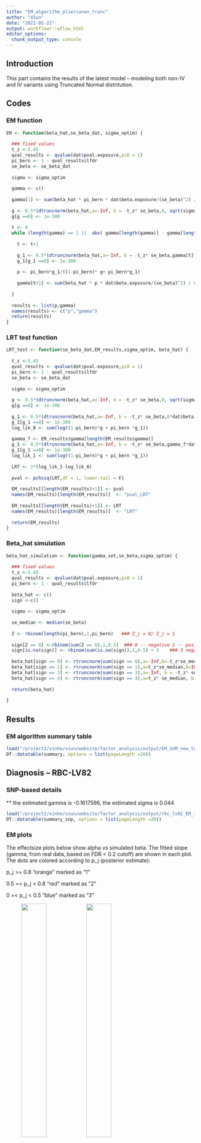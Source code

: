 ```yaml
---
title: "EM_algorithm_pliercanon_trunc"
author: "XSun"
date: "2021-01-22"
output: workflowr::wflow_html
editor_options:
  chunk_output_type: console
---
```


## Introduction

This part contains the results of the latest model -- modeling both non-IV and IV variants using Truncated Normal distritution.

## Codes 

### EM function 

```r

EM <- function(beta_hat,se_beta_dat, sigma_optim) {
  
  ### fixed values
  t_z <-5.45
  qval_results <- qvalue(dat$pval.exposure,pi0 = 1)
  pi_bern <- 1 - qval_results$lfdr
  se_beta <- se_beta_dat
  
  sigma <- sigma_optim
  
  gamma <- c()
  
  gamma[1] <- sum(beta_hat * pi_bern * dat$beta.exposure/(se_beta)^2) / sum(((dat$beta.exposure)^2 *pi_bern)/(se_beta)^2)
  
  g <- 0.5*(dtruncnorm(beta_hat,a=-Inf, b = -t_z* se_beta,0, sqrt(sigma^2 + se_beta^2)) + dtruncnorm(beta_hat,a=t_z* se_beta, b =Inf ,0, sqrt(sigma^2 + se_beta^2)))
  g[g ==0] <- 1e-300
  
  t <- 0
  while (length(gamma) == 1 ||  abs( gamma[length(gamma)] - gamma[length(gamma)-1]) >1e-5) {
    
    t <- t+1
    
    g_1 <- 0.5*(dtruncnorm(beta_hat,a=-Inf, b = -t_z* se_beta,gamma[t]*dat$beta.exposure, sqrt(sigma^2 + se_beta^2)) + dtruncnorm(beta_hat,a=t_z* se_beta, b =Inf ,gamma[t]*dat$beta.exposure, sqrt(sigma^2 + se_beta^2)))
    g_1[g_1 ==0] <- 1e-300
    
    p <- pi_bern*g_1/((1-pi_bern)* g+ pi_bern*g_1)
    
    gamma[t+1] <- sum(beta_hat * p * dat$beta.exposure/(se_beta)^2) / sum(((dat$beta.exposure)^2 *p)/(se_beta)^2)
    
  }
  
  results <- list(p,gamma)
  names(results) <- c("p","gamma")
  return(results)
}

```

### LRT test function

```r
LRT_test <- function(se_beta_dat,EM_results,sigma_optim, beta_hat) {
  
  t_z <-5.45
  qval_results <- qvalue(dat$pval.exposure,pi0 = 1)
  pi_bern <- 1 - qval_results$lfdr
  se_beta <- se_beta_dat
  
  sigma <- sigma_optim
  
  g <- 0.5*(dtruncnorm(beta_hat,a=-Inf, b = -t_z* se_beta,0, sqrt(sigma^2 + se_beta^2)) + dtruncnorm(beta_hat,a=t_z* se_beta, b =Inf ,0, sqrt(sigma^2 + se_beta^2)))
  g[g ==0] <- 1e-300
  
  g_1 <- 0.5*(dtruncnorm(beta_hat,a=-Inf, b = -t_z* se_beta,0*dat$beta.exposure, sqrt(sigma^2 + se_beta^2)) + dtruncnorm(beta_hat,a=t_z* se_beta, b =Inf ,0*dat$beta.exposure, sqrt(sigma^2 + se_beta^2)))
  g_1[g_1 ==0] <- 1e-300
  log_lik_0 <- sum(log((1-pi_bern)*g + pi_bern *g_1))
  
  gamma_f <- EM_results$gamma[length(EM_results$gamma)]
  g_1 <- 0.5*(dtruncnorm(beta_hat,a=-Inf, b = -t_z* se_beta,gamma_f*dat$beta.exposure, sqrt(sigma^2 + se_beta^2)) + dtruncnorm(beta_hat,a=t_z* se_beta, b =Inf ,gamma_f*dat$beta.exposure, sqrt(sigma^2 + se_beta^2)))
  g_1[g_1 ==0] <- 1e-300
  log_lik_1 <- sum(log((1-pi_bern)*g + pi_bern *g_1))
  
  LRT <- 2*(log_lik_1-log_lik_0)
  
  pval <- pchisq(LRT,df = 1, lower.tail = F)
  
  EM_results[[length(EM_results)+1]] <- pval
  names(EM_results)[length(EM_results)]  <- "pval_LRT"
  
  EM_results[[length(EM_results)+1]] <- LRT
  names(EM_results)[length(EM_results)]  <- "LRT"
  
  return(EM_results)
}


```

### Beta_hat simulation

```r

beta_hat_simulation <- function(gamma_set,se_beta,sigma_optim) {
  
  ### fixed values
  t_z <-5.45
  qval_results <- qvalue(dat$pval.exposure,pi0 = 1)
  pi_bern <- 1 - qval_results$lfdr
  
  beta_hat <- c()
  sign <-c()
  
  sigma <- sigma_optim
  
  se_median <- median(se_beta)
  
  Z <- rbinom(length(pi_bern),1,pi_bern)   ### Z_j = 0/ Z_j = 1
  
  sign[Z == 0] <-rbinom(sum(Z == 0),1,0.5)  ### 0 -- negative 1 -- positive 
  sign[is.na(sign)] <- rbinom(sum(is.na(sign)),1,0.5) + 3    ### 3 negative 4 -- positive
  
  beta_hat[sign == 0] <- rtruncnorm(sum(sign == 0),a=-Inf,b=-t_z*se_median,0,sqrt(sigma^2 + se_median^2))
  beta_hat[sign == 1] <- rtruncnorm(sum(sign == 1),a=t_z*se_median,b=Inf,0,sqrt(sigma^2 + se_median^2))
  beta_hat[sign == 3] <- rtruncnorm(sum(sign == 3),a=-Inf, b = -t_z* se_median,gamma_set*dat$beta.exposure[sign == 3], se_median)
  beta_hat[sign == 4] <- rtruncnorm(sum(sign == 4),a=t_z* se_median, b =Inf ,gamma_set*dat$beta.exposure[sign == 4], se_median)
  
  return(beta_hat)
  
}


```

## Results

### EM algorithm summary table

```r
load("/project2/xinhe/xsun/website/factor_analysis/output/EM_SUM_new_turn_func_g.rdata")
DT::datatable(summary, options = list(pageLength =20))
```

## Diagnosis -- RBC-LV82


### SNP-based details

** the estimated gamma is -0.1617596, the estimated sigma is 0.044

```r
load("/project2/xinhe/xsun/website/factor_analysis/output/rbc_lv82_EM_trun_details_g.rdata")
DT::datatable(summary_snp, options = list(pageLength =20))
```

### EM plots

The effectsize plots below show alpha vs simulated beta. The fitted slope (gamma, from real data, based on FDR < 0.2 cutoff) are shown in each plot. The dots are colored according to p_j (posterior estimate):

p_j >= 0.8  "orange"  marked as "1"

0.5 =< p_j < 0.8  "red"  marked as "2"

0 =< p_j < 0.5  "blue"  marked as "3" 

<figure class="half">
    <img src="https://github.com/xsun1229/factor_analysis/raw/master/output/effectsize_lv82_rbc_emp_trun_g.jpeg" width="40%">
    <img src="https://github.com/xsun1229/factor_analysis/raw/master/output/effectsize_lv82_rbc_emp_top_trun_g.jpeg" width="40%">
</figure>

### Simulation

#### gamma == 0

The estimated gamma is -0.1384110

The LRT statistics is -0.06619376, p-value is 1

```r
load("/project2/xinhe/xsun/website/factor_analysis/output/rbc_lv82_gamma_0_details_g_simu.rdata")
DT::datatable(summary_snp, options = list(pageLength =5))
```

<figure class="half">
    <img src="https://github.com/xsun1229/factor_analysis/raw/master/output/effectsize_lv82_rbc_0_g.jpeg" width="50%">
</figure>

I did 1000 times simulation for beta_hat, estimated the gamma and compute LRT accordingly, the results are shown below. 

<figure class="half">
    <img src="https://github.com/xsun1229/factor_analysis/raw/master/output/gamma_e_hist_lv82_rbc_0_g.jpeg" width="50%">
    <img src="https://github.com/xsun1229/factor_analysis/raw/master/output/LRT_p_qqplot_lv82_rbc_0_g.jpeg" width="50%">
    <img src="https://github.com/xsun1229/factor_analysis/raw/master/output/LRT_p_hist_lv82_rbc_0_g.jpeg" width="50%">
    <img src="https://github.com/xsun1229/factor_analysis/raw/master/output/LRT_lv82_rbc_0_g.jpeg" width="50%">
</figure>


#### gamma == 0.520976 (effectsize from asthma-LV36)

The estimated gamma is 0.1523016

The LRT statistics is 0.8239529, p-value is 0.364027

```r
load("/project2/xinhe/xsun/website/factor_analysis/output/rbc_lv82_gamma_0.520976_details_g_simu.rdata")
DT::datatable(summary_snp, options = list(pageLength =5))
```

<figure class="half">
    <img src="https://github.com/xsun1229/factor_analysis/raw/master/output/effectsize_lv82_rbc_0.520976_g.jpeg" width="50%">
</figure>

I did 1000 times simulation for beta_hat, estimated the gamma and compute LRT accordingly, the results are shown below. 

<figure class="half">
    <img src="https://github.com/xsun1229/factor_analysis/raw/master/output/gamma_e_hist_lv82_rbc_0.520976_g.jpeg" width="50%">
    <img src="https://github.com/xsun1229/factor_analysis/raw/master/output/LRT_p_qqplot_lv82_rbc_0.520976_g.jpeg" width="50%">
    <img src="https://github.com/xsun1229/factor_analysis/raw/master/output/LRT_p_hist_lv82_rbc_0.520976_g.jpeg" width="50%">
    <img src="https://github.com/xsun1229/factor_analysis/raw/master/output/LRT_lv82_rbc_0.520976_g.jpeg" width="50%">
</figure>


#### gamma == -2.03006 (effectsize from LDL-LV125)

The estimated gamma is -0.7870377

The LRT statistics is 25.39615, p-value is 4.668488e-07

```r
load("/project2/xinhe/xsun/website/factor_analysis/output/rbc_lv82_gamma_-2.03006_details_g_simu.rdata")
DT::datatable(summary_snp, options = list(pageLength =5))
```

<figure class="half">
    <img src="https://github.com/xsun1229/factor_analysis/raw/master/output/effectsize_lv82_rbc_-2.03006_g.jpeg" width="50%">
</figure>

I did 1000 times simulation for beta_hat, estimated the gamma and compute LRT accordingly, the results are shown below. 

<figure class="half">
    <img src="https://github.com/xsun1229/factor_analysis/raw/master/output/gamma_e_hist_lv82_rbc_-2.03006_g.jpeg" width="50%">
    <img src="https://github.com/xsun1229/factor_analysis/raw/master/output/LRT_p_qqplot_lv82_rbc_-2.03006_g.jpeg" width="50%">
    <img src="https://github.com/xsun1229/factor_analysis/raw/master/output/LRT_p_hist_lv82_rbc_-2.03006_g.jpeg" width="50%">
    <img src="https://github.com/xsun1229/factor_analysis/raw/master/output/LRT_lv82_rbc_-2.03006_g.jpeg" width="50%">
</figure>


#### gamma == -0.5561661 (effectsize from RBC-LV82)

The estimated gamma is -0.3802768

The LRT statistics is 6.254894, p-value is 0.01238507

```r
load("/project2/xinhe/xsun/website/factor_analysis/output/rbc_lv82_gamma_-0.556166109909909_details_g_simu.rdata")
DT::datatable(summary_snp, options = list(pageLength =5))
```

<figure class="half">
    <img src="https://github.com/xsun1229/factor_analysis/raw/master/output/effectsize_lv82_rbc_-0.556166109909909_g.jpeg" width="50%">
</figure>

I did 1000 times simulation for beta_hat, estimated the gamma and compute LRT accordingly, the results are shown below. 

<figure class="half">
    <img src="https://github.com/xsun1229/factor_analysis/raw/master/output/gamma_e_hist_lv82_rbc_-0.556166109909909_g.jpeg" width="50%">
    <img src="https://github.com/xsun1229/factor_analysis/raw/master/output/LRT_p_qqplot_lv82_rbc_-0.556166109909909_g.jpeg" width="50%">
    <img src="https://github.com/xsun1229/factor_analysis/raw/master/output/LRT_p_hist_lv82_rbc_-0.556166109909909_g.jpeg" width="50%">
    <img src="https://github.com/xsun1229/factor_analysis/raw/master/output/LRT_lv82_rbc_-0.556166109909909_g.jpeg" width="50%">
</figure>